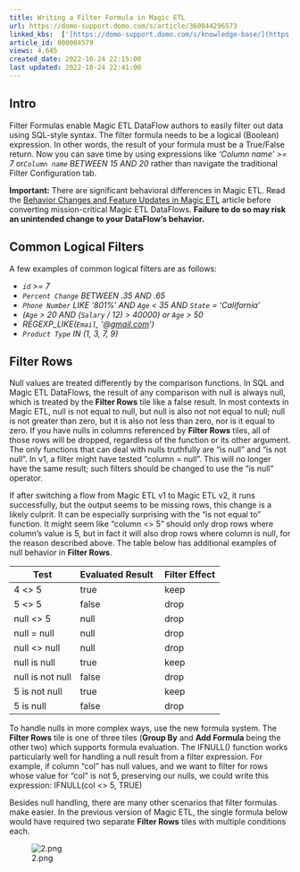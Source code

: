 ```yaml
---
title: Writing a Filter Formula in Magic ETL
url: https://domo-support.domo.com/s/article/360044296573
linked_kbs:  ['[https://domo-support.domo.com/s/knowledge-base/](https://domo-support.domo.com/s/knowledge-base/)', '[https://domo-support.domo.com/s/](https://domo-support.domo.com/s/)', '[https://domo-support.domo.com/s/topic/0TO5w000000ZamzGAC](https://domo-support.domo.com/s/topic/0TO5w000000ZamzGAC)', '[https://domo-support.domo.com/s/topic/0TO5w000000ZanvGAC](https://domo-support.domo.com/s/topic/0TO5w000000ZanvGAC)', '[https://domo-support.domo.com/s/article/360044296573](https://domo-support.domo.com/s/article/360044296573)', '[https://domo-support.domo.com/s/topic/0TO5w000000ZanvGAC/magic-etl](https://domo-support.domo.com/s/topic/0TO5w000000ZanvGAC/magic-etl)', '[https://domo-support.domo.com/s/article/360043429933](https://domo-support.domo.com/s/article/360043429933)', '[https://domo-support.domo.com/s/article/360043429953](https://domo-support.domo.com/s/article/360043429953)', '[https://domo-support.domo.com/s/article/360042925494](https://domo-support.domo.com/s/article/360042925494)', '[https://domo-support.domo.com/s/article/360043429913](https://domo-support.domo.com/s/article/360043429913)', '[https://domo-support.domo.com/s/article/4408174643607](https://domo-support.domo.com/s/article/4408174643607)', '[https://domo-support.domo.com/s/login/](https://domo-support.domo.com/s/login/)']
article_id: 000004579
views: 4,645
created_date: 2022-10-24 22:15:00
last updated: 2022-10-24 22:41:00
---
```




Intro
-----


Filter Formulas enable Magic ETL DataFlow authors to easily filter out data using SQL-style syntax. The filter formula needs to be a logical (Boolean) expression. In other words, the result of your formula must be a True/False return. Now you can save time by using expressions like *'Column name' >= 7* or*`Column name` BETWEEN 15 AND 20* rather than navigate the traditional Filter Configuration tab.




 

**Important:** There are significant behavioral differences in Magic ETL. Read the [Behavior Changes and Feature Updates in Magic ETL](file:///hc/en-us/articles/360047787514) article before converting mission-critical Magic ETL DataFlows. **Failure to do so may risk an unintended change to your DataFlow’s behavior.**



Common Logical Filters
----------------------


A few examples of common logical filters are as follows:


* *`id` >= 7*
* *`Percent Change` BETWEEN .35 AND .65*
* *`Phone Number` LIKE ‘801%’ AND `Age` < 35 AND `State` = ‘California’*
* *(`Age` > 20 AND (`Salary` / 12) > 40000) or `Age` > 50*
* *REGEXP\_LIKE(`Email`, ‘@[gmail.com](http://gmail.com)’)*
* *`Product Type` IN (1, 3, 7, 9)*


Filter Rows
-----------


Null values are treated differently by the comparison functions. In SQL and Magic ETL DataFlows, the result of any comparison with null is always null, which is treated by the **Filter Rows** tile like a false result. In most contexts in Magic ETL, null is not equal to null, but null is also not not equal to null; null is not greater than zero, but it is also not less than zero, nor is it equal to zero. If you have nulls in columns referenced by **Filter Rows** tiles, all of those rows will be dropped, regardless of the function or its other argument. The only functions that can deal with nulls truthfully are “is null” and “is not null”. In v1, a filter might have tested “column = null”. This will no longer have the same result; such filters should be changed to use the “is null” operator.


If after switching a flow from Magic ETL v1 to Magic ETL v2, it runs successfully, but the output seems to be missing rows, this change is a likely culprit. It can be especially surprising with the “is not equal to” function. It might seem like “column <> 5” should only drop rows where column’s value is 5, but in fact it will also drop rows where column is null, for the reason described above. The table below has additional examples of null behavior in **Filter Rows**.




| Test | Evaluated Result  | Filter Effect |
| --- | --- | --- |
| 4 <> 5 | true | keep |
| 5 <> 5 | false | drop |
| null <> 5 | null | drop |
| null = null | null | drop |
| null <> null | null | drop |
| null is null | true | keep |
| null is not null | false | drop |
| 5 is not null | true | keep |
| 5 is null | false | drop |


To handle nulls in more complex ways, use the new formula system. The **Filter Rows** tile is one of three tiles (**Group By** and **Add Formula** being the other two) which supports formula evaluation. The IFNULL() function works particularly well for handling a null result from a filter expression. For example, if column “col” has null values, and we want to filter for rows whose value for “col” is not 5, preserving our nulls, we could write this expression: IFNULL(col <> 5, TRUE)


Besides null handling, there are many other scenarios that filter formulas make easier. In the previous version of Magic ETL, the single formula below would have required two separate **Filter Rows** tiles with multiple conditions each.


![2.png](2.png)


